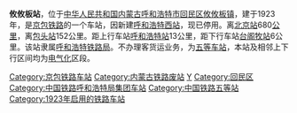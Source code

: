 {{noteTA
|1=zh-cn:始发车次; zh-hk:列車班次;
|2=zh-cn:车次; zh-hk:班次;
}}
{{Infobox China railway station
|车站名称 = 攸攸板站
|图片 = 
|车站名称拼音 = Youyouban
|英文名称 = Youyouban Railway Station
|车站地址 = [[内蒙古自治区|内蒙古]][[呼和浩特市|呼和浩特市]][[回民区|回民区]][[攸攸板镇|攸攸板镇]]
|归属 = [[呼和浩特铁路局|呼和浩特铁路局]]
|车站等级 = [[五等站_(中铁)|五等站]]
|线路 = [[京包铁路|京包铁路]]
|使用状态 = 已撤销
}}
'''攸攸板站'''，位于[[中华人民共和国|中华人民共和国]][[内蒙古自治区|内蒙古]][[呼和浩特市|呼和浩特市]][[回民区|回民区]][[攸攸板镇|攸攸板镇]]，建于1923年，是[[京包铁路|京包铁路]]的一个车站，因新建[[呼和浩特西站|呼和浩特西站]]，现已停用。离[[北京站|北京站]]680[[公里|公里]]，离[[包头站|包头站]]152公里。距上行车站[[呼和浩特站|呼和浩特站]]13公里，距下行车站[[台阁牧站|台阁牧站]]6公里。该站隶属[[呼和浩特铁路局|呼和浩特铁路局]]。不办理客货运业务，为[[五等站_(中铁)|五等车站]]，本站及相邻上下行区间均为[[电气化|电气化]]区段。

{{start rail box|中国铁路}}
{{s-inop|[[呼和浩特站|呼和浩特站]]}}
{{s-line|[[京包铁路|京包铁路]]}}
{{s-inop|[[台阁牧站|台阁牧站]]}}
{{end box}}

{{京包铁路}}
{{铁路车站小作品}}
{{内蒙古小作品}}

[[Category:京包铁路车站|Category:京包铁路车站]]
[[Category:内蒙古铁路废站|Category:内蒙古铁路废站]]
[[Category:呼和浩特市铁路车站|Y]]
[[Category:回民区|Category:回民区]]
[[Category:中国铁路呼和浩特局集团车站|Category:中国铁路呼和浩特局集团车站]]
[[Category:中国铁路五等站|Category:中国铁路五等站]]
[[Category:1923年启用的铁路车站|Category:1923年启用的铁路车站]]